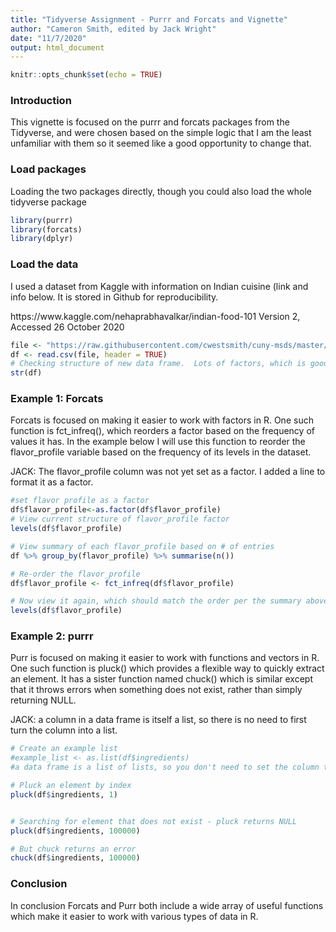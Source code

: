 ```yaml
---
title: "Tidyverse Assignment - Purrr and Forcats and Vignette"
author: "Cameron Smith, edited by Jack Wright"
date: "11/7/2020"
output: html_document
---
```


```r
knitr::opts_chunk$set(echo = TRUE)
```

### Introduction

This vignette is focused on the purrr and forcats packages from the Tidyverse, and were chosen based on the simple logic that I am the least unfamiliar with them so it seemed like a good opportunity to change that.

### Load packages

Loading the two packages directly, though you could also load the whole tidyverse package

```r
library(purrr)
library(forcats)
library(dplyr)
```

### Load the data

I used a dataset from Kaggle with information on Indian cuisine (link and info below.  It is stored in Github for reproducibility.

https://www.kaggle.com/nehaprabhavalkar/indian-food-101
Version 2, Accessed 26 October 2020

```r
file <- "https://raw.githubusercontent.com/cwestsmith/cuny-msds/master/datasets/indian_food.csv"
df <- read.csv(file, header = TRUE)
# Checking structure of new data frame.  Lots of factors, which is good for this vignette
str(df)
```

### Example 1: Forcats

Forcats is focused on making it easier to work with factors in R.  One such function is fct_infreq(), which reorders a factor based on the frequency of values it has.  In the example below I will use this function to reorder the flavor_profile variable based on the frequency of its levels in the dataset.

JACK: The flavor_profile column was not yet set as a factor. I added a line to format it as a factor. 
```r
#set flavor profile as a factor
df$flavor_profile<-as.factor(df$flavor_profile)
# View current structure of flavor_profile factor
levels(df$flavor_profile)

# View summary of each flavor_profile based on # of entries
df %>% group_by(flavor_profile) %>% summarise(n())

# Re-order the flavor_profile
df$flavor_profile <- fct_infreq(df$flavor_profile)

# Now view it again, which should match the order per the summary above
levels(df$flavor_profile)
```

### Example 2: purrr

Purr is focused on making it easier to work with functions and vectors in R.  One such function is pluck() which provides a flexible way to quickly extract an element.  It has a sister function named chuck() which is similar except that it throws errors when something does not exist, rather than simply returning NULL.

JACK: a column in a data frame is itself a list, so there is no need to first turn the column into a list.

```r

# Create an example list
#example_list <- as.list(df$ingredients)
#a data frame is a list of lists, so you don't need to set the column to a list

# Pluck an element by index
pluck(df$ingredients, 1)


# Searching for element that does not exist - pluck returns NULL
pluck(df$ingredients, 100000)

# But chuck returns an error
chuck(df$ingredients, 100000)
```

### Conclusion

In conclusion Forcats and Purr both include a wide array of useful functions which make it easier to work with various types of data in R.